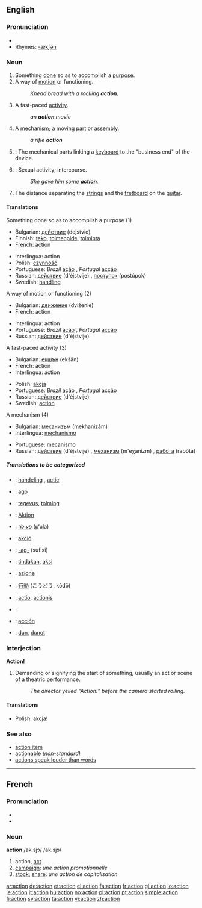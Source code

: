 ==English==

===Pronunciation===
*{{audio|en-us-action.ogg|Audio (US)}}
*Rhymes: [[Rhymes:English:-ækʃən|-ækʃən]]

===Noun===
{{en-noun}} 

# Something [[done]] so as to accomplish a [[purpose]].
# A way of [[motion]] or functioning.
#: ''Knead bread with a rocking '''action'''.''
# A fast-paced [[activity]].
#: ''an '''action''' movie''
# A [[mechanism]]; a moving [[part]] or [[assembly]].
#: ''a rifle '''action'''''
# {{music}}: The mechanical parts linking a [[keyboard]] to the "business end" of the device.
# {{slang}}: Sexual activity; intercourse.
#: ''She gave him some '''action'''.''
# The distance separating the [[strin]]gs and the [[fretboard]] on the [[guitar]].

====Translations====
;Something done so as to accomplish a purpose (1)
{{top}}
*Bulgarian: [[действие]] (dejstvie) {{n}}
*Finnish: [[teko]], [[toimenpide]], [[toiminta]]
*French: action {{f}}
{{mid}}
*Interlingua: action
*Polish: [[czynność]] {{f}}
*Portuguese: ''Brazil'' [[ação]] {{f}}, ''Portugal'' [[acção]] {{f}}
*Russian: [[действие]] (d'éjstvije) {{n}}, [[поступок]] (postúpok) {{m}}
*Swedish: [[handling]]
{{bottom}}

;A way of motion or functioning (2)
{{top}}
*Bulgarian: [[движение]] (dviženie) {{n}}
*French: action {{f}}
{{mid}}
*Interlingua: action
*Portuguese: ''Brazil'' [[ação]] {{f}}, ''Portugal'' [[acção]] {{f}}
*Russian: [[действие]] (d'éjstvije) {{n}}
{{bottom}}

;A fast-paced activity (3)
{{top}}
*Bulgarian: [[екшън]] (ekšǎn) {{m}}
*French: action {{f}}
*Interlingua: action
{{mid}}
*Polish: [[akcja]] {{f}}
*Portuguese: ''Brazil'' [[ação]] {{f}}, ''Portugal'' [[acção]] {{f}}
*Russian: [[действие]] (d'éjstvije) {{n}}
*Swedish: [[action#Swedish|action]]
{{bottom}}

;A mechanism (4)
{{top}}
*Bulgarian: [[механизъм]] (mekhanizǎm) {{m}}
*Interlingua: [[mechanismo]]
{{mid}}
*Portuguese: [[mecanismo]] {{m}}
*Russian: [[действие]] (d'éjstvije) {{n}}, [[механизм]] (m'eχanízm) {{m}}, [[работа]] (rabóta) {{f}}
{{bottom}}

=====Translations to be categorized=====
{{checktrans}}
{{top}}
*{{ttbc|Dutch}}: [[handeling]] {{f}}, [[actie]] {{f}}
*{{ttbc|Esperanto}}: [[ago]]
*{{ttbc|Estonian}}: [[tegevus]], [[toiming]]
*{{ttbc|German}}: [[Aktion]] {{f}}
*{{ttbc|Hebrew}}: [[פעולה]] (p‘ula) {{f}}
*{{ttbc|Hungarian}}: [[akció]]
*{{ttbc|Ido}}: [[-ag-]] (sufixi)
*{{ttbc|Indonesian}}: [[tindak]]an, [[aksi]]
*{{ttbc|Italian}}: [[azione]] {{f}}
{{mid}}
*{{ttbc|Japanese}}: [[行動]] (こうどう, kōdō)
*{{ttbc|Latin}}: [[actio]], [[actionis]]
*{{ttbc|Polish}}: 
*{{ttbc|Spanish}}: [[acción]] {{f}}
*{{ttbc|Volapük}}: [[dun]], [[dunot]]
{{bottom}}

===Interjection===
'''Action!'''
# Demanding or signifying the start of something, usually an act or scene of a theatric performance.
#: ''The director yelled "Action!" before the camera started rolling.''

====Translations====
*Polish: [[akcja!]]

===See also===
*[[action item]]
*[[actionable]] ''(non-standard)''
*[[actions speak louder than words]]

----

==French==

===Pronunciation===
*{{IPA|/ak.sjɔ̃/}}
*{{SAMPA|/ak.sjO~/}}

===Noun===
'''action''' /ak.sjɔ̃/ /ak.sjɔ̃/ {{f}}
# action, [[act]]
# [[campaign]]: ''une action promotionnelle''
# [[stock]], [[share]]: ''une action de capitalisation''

[[ar:action]]
[[de:action]]
[[et:action]]
[[el:action]]
[[fa:action]]
[[fr:action]]
[[gl:action]]
[[io:action]]
[[ie:action]]
[[it:action]]
[[hu:action]]
[[no:action]]
[[pl:action]]
[[pt:action]]
[[simple:action]]
[[fi:action]]
[[sv:action]]
[[ta:action]]
[[vi:action]]
[[zh:action]]